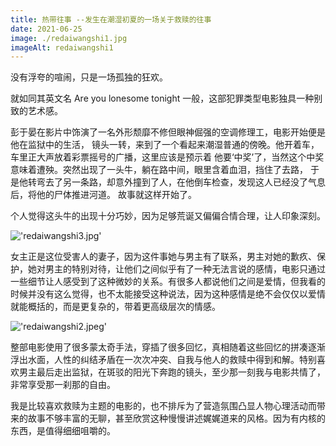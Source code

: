 ```yaml
---
title: 热带往事 --发生在潮湿初夏的一场关于救赎的往事
date: 2021-06-25
image: ./redaiwangshi1.jpg
imageAlt: redaiwangshi1
---
```


没有浮夸的喧闹，只是一场孤独的狂欢。

就如同其英文名 Are you lonesome tonight 一般，这部犯罪类型电影独具一种别致的艺术感。

彭于晏在影片中饰演了一名外形颓靡不修但眼神倔强的空调修理工，电影开始便是他在监狱中的生活，
镜头一转，来到了一个看起来潮湿普通的傍晚。他开着车，车里正大声放着彩票摇号的广播，这里应该是预示着
他要‘中奖’了，当然这个中奖意味着遭殃。突然出现了一头牛，躺在路中间，眼里含着血泪，挡住了去路，
于是他转弯去了另一条路，却意外撞到了人，在他倒车检查，发现这人已经没了气息后，将他的尸体推进河道。
故事就这样开始了。

个人觉得这头牛的出现十分巧妙，因为足够荒诞又偏偏合情合理，让人印象深刻。

!['redaiwangshi3.jpg'](./redaiwangshi3.jpg)

女主正是这位受害人的妻子，因为这件事她与男主有了联系，男主对她的歉疚、保护，她对男主的特别对待，让他们之间似乎有了一种无法言说的感情，电影只通过一些细节让人感受到了这种微妙的关系。有很多人都说他们之间是爱情，但我看的时候并没有这么觉得，也不太能接受这种说法，因为这种感情是绝不会仅仅以爱情就能概括的，而是更复杂的，带着更高级层次的情感。

!['redaiwangshi2.jpeg'](./redaiwangshi2.jpeg)

整部电影使用了很多蒙太奇手法，穿插了很多回忆，真相随着这些回忆的拼凑逐渐浮出水面，人性的纠结矛盾在一次次冲突、自我与他人的救赎中得到和解。特别喜欢男主最后走出监狱，在斑驳的阳光下奔跑的镜头，至少那一刻我与电影共情了，非常享受那一刹那的自由。

我是比较喜欢救赎为主题的电影的，也不排斥为了营造氛围凸显人物心理活动而带来的故事不够丰富的无聊，甚至欣赏这种慢慢讲述娓娓道来的风格。因为有内核的东西，是值得细细咀嚼的。

